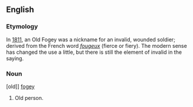 ==English==

===Etymology===
In [[1811]], an Old Fogey was a nickname for an invalid, wounded soldier; derived from the French word ''[[fougeux]]'' (fierce or fiery). The modern sense has changed the use a little, but there is still the element of invalid in the saying.

===Noun===
[old]] [[fogey]]

# {{idiom}} Old person.